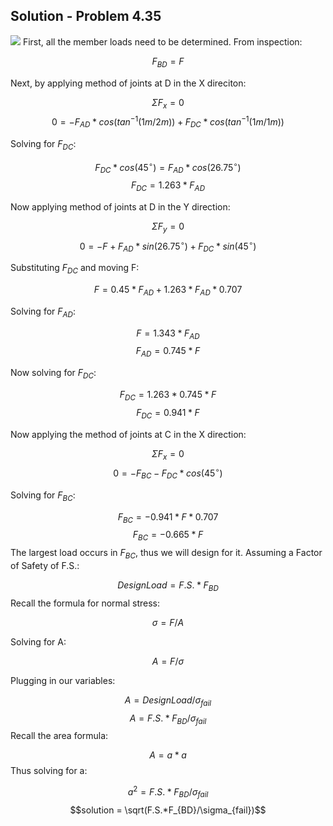 ## Solution - Problem 4.35

![](images/157.png)
First, all the member loads need to be determined. From inspection:

$$F_{BD} = F$$

Next, by applying method of joints at D in the X direciton:

$$\Sigma F_x = 0$$
$$0 = -F_{AD}*cos(tan^{-1}(1m/2m))+F_{DC}*cos(tan^{-1}(1m/1m))$$

Solving for $F_{DC}$:

$$F_{DC}*cos(45^\circ) = F_{AD}*cos(26.75^\circ)$$
$$F_{DC} = 1.263*F_{AD}$$

Now applying method of joints at D in the Y direction:

$$\Sigma F_y = 0$$
$$ 0 = -F+F_{AD}*sin(26.75^\circ)+F_{DC}*sin(45^\circ)$$

Substituting $F_{DC}$ and moving F:

$$F = 0.45*F_{AD}+1.263*F_{AD}*0.707$$

Solving for $F_{AD}$:

$$F = 1.343*F_{AD}$$
$$F_{AD} = 0.745*F$$

Now solving for $F_{DC}$:

$$F_{DC} = 1.263*0.745*F$$
$$F_{DC} = 0.941*F$$

Now applying the method of joints at C in the X direction:

$$\Sigma F_x = 0$$
$$0 = -F_{BC}-F_{DC}*cos(45^\circ)$$

Solving for $F_{BC}$:

$$F_{BC} = -0.941*F*0.707$$
$$F_{BC} = -0.665*F$$
The largest load occurs in $F_{BC}$, thus we will design for it. Assuming a Factor of Safety of F.S.:

$$Design Load = F.S.*F_{BD}$$
Recall the formula for normal stress:

$$\sigma = F/A$$

Solving for A:

$$A = F/\sigma$$

Plugging in our variables:

$$A = Design Load/\sigma_{fail}$$
$$A = F.S.*F_{BD}/\sigma_{fail}$$
Recall the area formula:

$$A = a*a$$
Thus solving for a:

$$a^2 = F.S.*F_{BD}/\sigma_{fail}$$
$$solution = \sqrt(F.S.*F_{BD}/\sigma_{fail})$$
